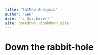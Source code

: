 ```yaml
--- 
title: "SatMap Analysis"
author: "GWH"
date: "`r Sys.Date()`"
site: bookdown::bookdown_site
---
```


# Down the rabbit-hole

